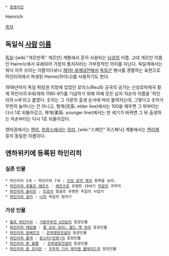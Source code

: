  * [[동명이인]]

Heinrich

[[목차]]
== 독일식 [[사람]] [[이름]] ==
[[독일]]-[wiki:"게르만족" 게르만] 계통에서 흔히 사용되는 [[남성]]의 이름. 고대 게르만 이름인 Haimric에서 유래되어 가정의 통치자라는 가부장적인 의미를 지닌다. 독일계에서는 워낙 자주 쓰이는 이름이다보니 [[제1차 세계대전]]에서 [[독일군]] 병사를 경멸하는 표현으로 하인리히에서 파생된 Heinie(하이니)를 사용하기도 한다.

1918년까지 독일 튀링겐 지방에 있었던 로이스(Reuß) 공국의 공가는 신성로마제국 황제 하인리히 6세(재위 1190-97)를 기념하기 위해 아예 모든 남자 자손의 이름을 '하인리히 n세'라고 붙였다. 숫자는 그 가문의 출생 순서에 따라 붙여지는데, 그렇다고 숫자가 무한히 늘어나는 건 아니고, 형계(兄系: elder line)에서는 100을 채우면 그 뒤부터는 다시 1로 되돌아갔고, 제계(弟系: younger line)에서는 한 세기가 바뀌면 그 뒤 출생하는 자손부터는 다시 1로 되돌아갔다.

영미권에서는 [[헨리]], [[프랑스]]에서는 [[앙리]], [wiki:"스페인" 히스패닉] 계통에서는 [[엔리케]] 등이 동일한 이름이다.

== 엔하위키에 등록된 하인리히 ==
=== 실존 인물 ===
 * 하인리히 1세 ~ 하인리히 7세 : [[신성 로마 제국]] 항목을 보라.
 * [[하인리히 루돌프 헤르츠]] : [[헤르츠]]로 유명한 19세기 [[독일]]의 과학자
 * [[하인리히 슐리만]] : [[트로이]] 발굴로 유명한 독일의 사업가
 * [[하인리히 힘러]] : [[나치]] 독일의 정치가

=== 가상 인물 ===
 * [[월프 하인리히]] : [[기동무투전 G건담]]의 등장인물
 * [[하인리히 에임젤]] : [[콜 오브 듀티: 월드 앳 워]]의 등장인물
 * [[하인리히 람베르츠]] : [[은하영웅전설]]의 등장인물
 * [[하인리히 룽게]] : [[몬스터(만화)]]의 등장인물
 * [[하인리히 폰 큄멜]]  : [[은하영웅전설]]의 등장인물
 * [[하인리히 폰 프리만]] : [[우주의 기사 테카맨 블레이드]]의 등장인물
